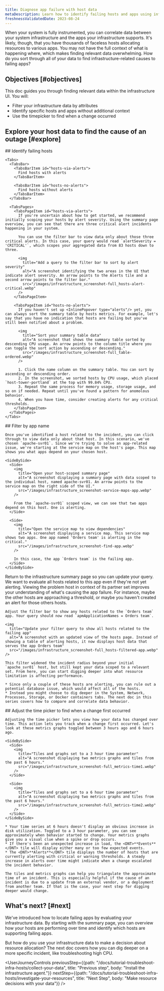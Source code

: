 ```yaml
---
title: Diagnose app failure with host data
metaDescription: Learn how to identify failing hosts and apps using infrastructure data.
freshnessValidatedDate: 2023-08-24
---
```


When your system is fully instrumented, you can correlate data between your system infrastructure and the apps your infrastructure supports. It's likely, though, that you have thousands of faceless hosts allocating resources to various apps. You may not have the full context of what is happening where, which makes finding relevant data overwhelming. How do you sort through all of your data to find infrastructure-related causes to failing apps?

## Objectives [#objectives]

This doc guides you through finding relevant data within the infrastructure UI. You will:

* Filter your infrastructure data by attributes
* Identify specific hosts and apps without additional context
* Use the timepicker to find when a change occurred

## Explore your host data to find the cause of an outage [#explore]

<Steps>
  <Step>
    ## Identify failing hosts

    <Tabs>
      <TabsBar>
        <TabsBarItem id="hosts-via-alerts">
          Find hosts with alerts
        </TabsBarItem>

        <TabsBarItem id="hosts-no-alerts">
          Find hosts without alerts
        </TabsBarItem>
      </TabsBar>

      <TabsPages>
        <TabsPageItem id="hosts-via-alerts">
          If you're uncertain about how to get started, we recommend initially scoping your hosts by alert severity. Using the summary page overview, you can see that there are three critical alert incidents happening in your system.

          You can use the filter bar to view data only about those three critical alerts. In this case, your query would read `alertSeverity = 'CRITICAL'`, which scopes your aggregated data from 83 hosts down to three.

          <img
            title="Add a query to the filter bar to sort by alert severity"
            alt="A screenshot identifying the two areas in the UI that indicate alert severity. An arrow points to the Alerts tile and a second arrow points to the filter bar."
            src="/images/infrastructure_screenshot-full_hosts-alert-critical.webp"
          />
        </TabsPageItem>

        <TabsPageItem id="hosts-no-alerts">
          If you haven't set up <InlinePopover type="alerts"/> yet, you can always sort the summary table by hosts metrics. For example, let's say that you have no indication that hosts are failing but you've still been notified about a problem.

          <img
            title="Sort your summary table data"
            alt="A screenshot that shows the summary table sorted by descending CPU usage. An arrow points to the column title where you can toggle the sort action by ascending or descending."
            src="/images/infrastructure_screenshot-full_table-ordered.webp"
          />

          1. Click the name column on the summary table. You can sort by ascending or descending order.
          2. In the screenshot, we sorted hosts by CPU usage, which placed  `host-tower-portland` at the top with 99.84% CPU.
          3. Repeat the same process for memory usage, storage usage, and so on if needed. Repeat until you've found a pattern for anomolous behavior.
          4. When you have time, consider creating alerts for any critical thresholds.
        </TabsPageItem>
      </TabsPages>
    </Tabs>
  </Step>

  <Step>
    ## Filter by app name

    Once you've identified a host related to the incident, you can click through to view data only about that host. In this scenario, we've chosen `apache-svr01`. Since we're trying to solve an app-related issue, we're starting at the service map on the host's page. This map shows you what apps depend on your chosen host.

    <SideBySide>
      <Side>
        <img
          title="Open your host-scoped summary page"
          alt="A screenshot displaying a summary page with data scoped to the individual host, named apache-svr01. An arrow points to the service map on the right side of the UI."
          src="/images/infrastructure_screenshot-service-maps-app.webp"
        />

        From the `apache-svr01` scoped view, we can see that two apps depend on this host. One is alerting.
      </Side>

      <Side>
        <img
          title="Open the service map to view dependencies"
          alt="A screenshot displaying a service map. This service map shows two apps. One app named 'Orders team' is alerting in the critical."
          src="/images/infrastructure_screenshot-find-app.webp"
        />

        In this case, the app `Orders team` is the failing app.
      </Side>
    </SideBySide>
  </Step>

  <Step>
    Return to the infrastructure summary page so you can update your query. We want to evaluate all hosts related to this app even if they're not yet alerting. Viewing the problem host in context of its partner set improves your understanding of what's causing the app failure. For instance, maybe the other hosts are approaching a threshold, or maybe you haven't created an alert for those others hosts.

    Adjust the filter bar to show any hosts related to the `Orders team` app. Your query should now read `apmApplicationNames = Orders team`.

    <img
      title="Update your filter query to show all hosts related to the failing app"
      alt="A screenshot with an updated view of the hosts page. Instead of showing a table of alerting hosts, it now displays host data that serves the app Orders team"
      src="/images/infrastructure_screenshot-full_hosts-filtered-app.webp"
    />

    This filter widened the incident radius beyond your initial `apache_svr01` host, but still kept your data scoped to a relevant set. From here, you can start digging deeper into what resource limitation is affecting performance.

    * Since only a couple of these hosts are alerting, you can rule out a potential database issue, which would affect all of the hosts.
    * Instead you might choose to dig deeper in the System, Network, Processes, Storage, or Docker containers tabs. The next doc in this series covers how to compare and correlate data behavior.
  </Step>

  <Step>
    ## Adjust the time picker to find when a change first occurred

    Adjusting the time picker lets you view how your data has changed over time. This action lets you track when a change first occurred. Let's look at these metrics graphs toggled between 3 hours ago and 6 hours ago.

    <SideBySide>
      <Side>
        <img
          title="Tiles and graphs set to a 3 hour time parameter"
          alt="A screenshot displaying two metrics graphs and tiles from the past 6 hours."
          src="/images/infrastructure_screenshot-full_metrics-time1.webp"
        />
      </Side>

      <Side>
        <img
          title="Tiles and graphs set to a 6 hour time parameter"
          alt="A screenshot displaying two metrics graphs and tiles from the past 6 hours."
          src="/images/infrastructure_screenshot-full_metrics-time2.webp"
        />
      </Side>
    </SideBySide>

    * Your time series at 6 hours doesn't display an obvious increase in disk utilization. Toggled to a 3 hour parameter, you can see approximately when behavior started to change. Your metrics graphs give you a visual clue when a spike or drop occurs.
    * If there's been an unexpected increase in load, the <DNT>**Events**</DNT> tile will display either many or too few expected events.
    * The <DNT>**Alerts**</DNT> tile displays the number of hosts that are currently alerting with critical or warning thresholds. A steady increase in alerts over time might indicate when a change escalated the incident behavior.

    The tiles and metrics graphs can help you triangulate the approximate time of an incident. This is especially helpful if the cause of an incident is due to a update from an external vendor, or a deployment from another team. If that is the case, your next step for digging deeper would change.
  </Step>
</Steps>

## What's next? [#next]

We've introduced how to locate failing apps by evaluating your infrastructure data. By starting with the summary page, you can overview how your hosts are performing over time and identify which hosts are supporting failing apps.

But how do you use your infrastructure data to make a decision about resource allocation? The next doc covers how you can dig deeper on a more specific incident, like troubleshooting high CPU.

<UserJourneyControls
  previousStep={{path: "/docs/tutorial-troubleshoot-infra-hosts/collect-your-data", title: "Previous step", body: "Install the infrastructure agent."}}
  nextStep={{path: "/docs/tutorial-troubleshoot-infra-hosts/investigate-your-resources", title: "Next Step", body: "Make resource decisions with your data"}}
/>

